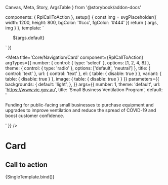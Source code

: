   Canvas,
  Meta,
  Story,
  ArgsTable
} from '@storybook/addon-docs'

  components: { RplCallToAction },
  setup() {
    const img = svgPlaceholder({ width: 1200, height: 800, bgColor: '#ccc', fgColor: '#444' })
    return { args, img }
  },
  template: `
  <ul class="rpl-storybook__page rpl-grid">
    <RplCallToAction
      v-for="(item, index) of args.number"
      :key="index"
      el="li"
      v-bind="args"
      class="rpl-col-12"
      :image="img"
    >
      <template #meta>
        ${args.meta}
      </template>
      ${args.default}
    </RplCallToAction>
  </ul>
  `
})

<Meta
  title='Core/Navigation/Card'
  component={RplCallToAction}
  argTypes={{
    number: {
      control: { type: 'select' },
      options: [1, 2, 4, 8]
    },
    theme: {
      control: { type: 'radio' },
      options: ['default', 'neutral']
    },
    title: {
      control: 'text'
    },
    url: {
      control: 'text'
    },
    el: {
      table: {
        disable: true
      }
    },
    variant: {
      table: {
        disable: true
      }
    },
    image: {
      table: {
        disable: true
      }
    }
  }}
  parameters={{
    backgrounds: {
      default: 'light',
    },
  }}
  args={{
    number: 1,
    theme: 'default',
    url: 'https://www.vic.gov.au',
    title: 'Small Business Ventilation Program',
    default: '<p>Funding for public-facing small businesses to purchase equipment and upgrades to improve ventilation and reduce the spread of COVID-19 and boost customer confidence.</p>'
  }}
/>

# Card

<ArgsTable of={RplCallToAction} />

## Call to action

<Canvas>
  <Story
    name='Call to action'
    play={a11yStoryCheck}
  >
    {SingleTemplate.bind()}
  </Story>
</Canvas>
